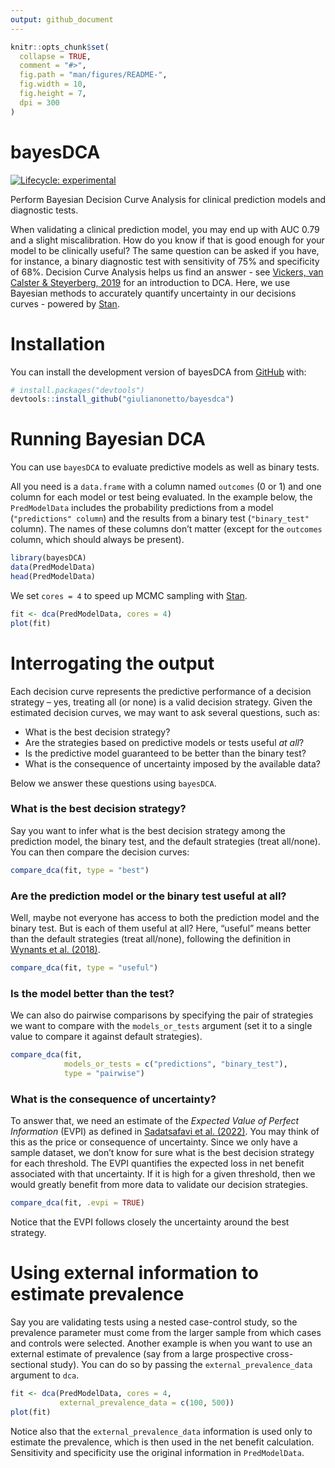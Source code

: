 ```yaml
---
output: github_document
---
```


<!-- README.md is generated from README.Rmd. Please edit that file -->

```r
knitr::opts_chunk$set(
  collapse = TRUE,
  comment = "#>",
  fig.path = "man/figures/README-",
  fig.width = 10,
  fig.height = 7,
  dpi = 300
)
```

# bayesDCA

<!-- badges: start -->
[![Lifecycle: experimental](https://img.shields.io/badge/lifecycle-experimental-orange.svg)](https://lifecycle.r-lib.org/articles/stages.html#experimental)
<!-- badges: end -->

Perform Bayesian Decision Curve Analysis for clinical prediction models and diagnostic tests.

When validating a clinical prediction model, you may end up with AUC 0.79 and a slight miscalibration. How do you know if that is good enough for your model to be clinically useful? The same question can be asked if you have, for instance, a binary diagnostic test with sensitivity of 75% and specificity of 68%. Decision Curve Analysis helps us find an answer - see [Vickers, van Calster & Steyerberg, 2019](https://diagnprognres.biomedcentral.com/articles/10.1186/s41512-019-0064-7) for an introduction to DCA. Here, we use Bayesian methods to accurately quantify uncertainty in our decisions curves - powered by [Stan](https://mc-stan.org/).

# Installation

You can install the development version of bayesDCA from [GitHub](https://github.com/) with:

```r
# install.packages("devtools")
devtools::install_github("giulianonetto/bayesdca")
```

# Running Bayesian DCA

You can use `bayesDCA` to evaluate predictive models as well as binary tests.

All you need is a `data.frame` with a column named `outcomes` (0 or 1) and one column for each model or test being evaluated. In the example below, the `PredModelData` includes the probability predictions from a model (`"predictions" column`) and the results from a binary test (`"binary_test"` column). The names of these columns don't matter (except for the `outcomes` column, which should always be present).

```r
library(bayesDCA)
data(PredModelData)
head(PredModelData)
```

We set `cores = 4` to speed up MCMC sampling with [Stan](https://mc-stan.org/).

```r
fit <- dca(PredModelData, cores = 4)
plot(fit)
```

# Interrogating the output

Each decision curve represents the predictive performance of a decision strategy -- yes, treating all (or none) is a valid decision strategy. Given the estimated decision curves, we may want to ask several questions, such as:

* What is the best decision strategy?
* Are the strategies based on predictive models or tests useful *at all*?
* Is the predictive model guaranteed to be better than the binary test?
* What is the consequence of uncertainty imposed by the available data?

Below we answer these questions using `bayesDCA`.

### What is the best decision strategy?

Say you want to infer what is the best decision strategy among the prediction model, the binary test, and the default strategies (treat all/none). You can then compare the decision curves:

```r
compare_dca(fit, type = "best")
```

### Are the prediction model or the binary test useful at all?

Well, maybe not everyone has access to both the prediction model and the binary test. But is each of them useful at all? Here, "useful" means better than the default strategies (treat all/none), following the definition in [Wynants et al. (2018)](https://pubmed.ncbi.nlm.nih.gov/29575170/).

```r
compare_dca(fit, type = "useful")
```

### Is the model better than the test?

We can also do pairwise comparisons by specifying the pair of strategies we want to compare with the `models_or_tests` argument (set it to a single value to compare it against default strategies).

```r
compare_dca(fit, 
            models_or_tests = c("predictions", "binary_test"), 
            type = "pairwise")
```

### What is the consequence of uncertainty?

To answer that, we need an estimate of the *Expected Value of Perfect Information* (EVPI) as defined in [Sadatsafavi et al. (2022)](https://arxiv.org/abs/2208.03343). You may think of this as the price or consequence of uncertainty. Since we only have a sample dataset, we don't know for sure what is the best decision strategy for each threshold. The EVPI quantifies the expected loss in net benefit associated with that uncertainty. If it is high for a given threshold, then we would greatly benefit from more data to validate our decision strategies.

```r
compare_dca(fit, .evpi = TRUE)
```

Notice that the EVPI follows closely the uncertainty around the best strategy.

# Using external information to estimate prevalence

Say you are validating tests using a nested case-control study, so the prevalence parameter must come from the larger sample from which cases and controls were selected. Another example is when you want to use an external estimate of prevalence (say from a large prospective cross-sectional study). You can do so by passing the `external_prevalence_data` argument to `dca`.

```r
fit <- dca(PredModelData, cores = 4,
           external_prevalence_data = c(100, 500))
plot(fit)
```

Notice also that the `external_prevalence_data` information is used only to estimate the prevalence, which is then used in the net benefit calculation. Sensitivity and specificity use the original information in `PredModelData`.


